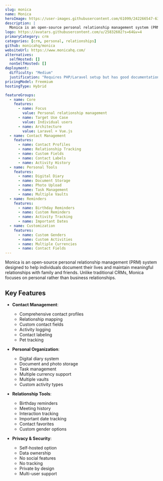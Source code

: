 ```yaml
---
slug: monica
name: Monica
heroImage: https://user-images.githubusercontent.com/61099/242266547-63d98bd9-35f3-4dfe-92f4-a4a8dd75aa5c.png
description: |
  Monica is an open-source personal relationship management system (PRM) that helps you document your life and organize interactions with family and friends, offering features like contact management, reminders, diary entries, and document storage.
logo: https://avatars.githubusercontent.com/u/25832602?s=64&v=4
primaryCategory: crm
categories: [crm, personal, relationships]
github: monicahq/monica
websiteUrl: https://www.monicahq.com/
alternatives:
  selfHosted: []
  nonSelfHosted: []
deployment:
  difficulty: "Medium"
  justification: "Requires PHP/Laravel setup but has good documentation and Docker support."
pricingModel: Freemium
hostingType: Hybrid

featureGroups:
  - name: Core
    features:
      - name: Focus
        value: Personal relationship management
      - name: Target Use Case
        value: Individual users
      - name: Architecture
        value: Laravel + Vue.js
  - name: Contact Management
    features:
      - name: Contact Profiles
      - name: Relationship Tracking
      - name: Custom Fields
      - name: Contact Labels
      - name: Activity History
  - name: Personal Tools
    features:
      - name: Digital Diary
      - name: Document Storage
      - name: Photo Upload
      - name: Task Management
      - name: Multiple Vaults
  - name: Reminders
    features:
      - name: Birthday Reminders
      - name: Custom Reminders
      - name: Activity Tracking
      - name: Important Dates
  - name: Customization
    features:
      - name: Custom Genders
      - name: Custom Activities
      - name: Multiple Currencies
      - name: Contact Fields
---
```


Monica is an open-source personal relationship management (PRM) system designed to help individuals document their lives and maintain meaningful relationships with family and friends. Unlike traditional CRMs, Monica focuses on personal rather than business relationships.

## Key Features

- **Contact Management**:

  - Comprehensive contact profiles
  - Relationship mapping
  - Custom contact fields
  - Activity logging
  - Contact labeling
  - Pet tracking

- **Personal Organization**:

  - Digital diary system
  - Document and photo storage
  - Task management
  - Multiple currency support
  - Multiple vaults
  - Custom activity types

- **Relationship Tools**:

  - Birthday reminders
  - Meeting history
  - Interaction tracking
  - Important date tracking
  - Contact favorites
  - Custom gender options

- **Privacy & Security**:
  - Self-hosted option
  - Data ownership
  - No social features
  - No tracking
  - Private by design
  - Multi-user support

